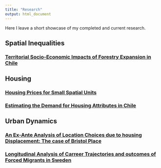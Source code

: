 ```yaml
---
title: "Research"
output: html_document
---
```


Here I leave a short showcase of my completed and current research.

## Spatial Inequalities
###  <a href="forestry1.html">Territorial Socio-Economic Impacts of Forestry Expansion in Chile </a>


## Housing
###  <a href="hprices1.html">Housing Prices for Small Spatial Units</a>

###  <a href="hattributes1.html">Estimating the Demand for Housing Attributes in Chile</a>

## Urban Dynamics

###  <a href="uresmobBristol1.html">An Ex-Ante Analysis of Location Choices due to housing Displacement: The case of Bristol Place</a>

###  <a href="umigration1.html">Longitudinal Analysis of Carreer Trajectories and outcomes of Forced Migrants in Sweden</a>